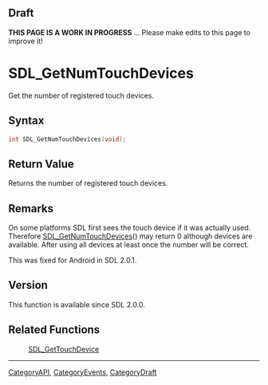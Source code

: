 
== Draft ==


'''THIS PAGE IS A WORK IN PROGRESS''' ... Please make edits to this page to improve it!



<!-- #*^*^*^*^*See https://wiki.libsdl.org/SGFunctions for details on editing this page*^*^*^*^* -->


= SDL_GetNumTouchDevices =

Get the number of registered touch devices.

== Syntax ==

<syntaxhighlight lang='c'>
int SDL_GetNumTouchDevices(void);
</syntaxhighlight>

== Return Value ==

Returns the number of registered touch devices.



== Remarks ==

On some platforms SDL first sees the touch device if it was actually used.
Therefore [[SDL_GetNumTouchDevices]]() may return 0 although devices are
available. After using all devices at least once the number will be
correct.

This was fixed for Android in SDL 2.0.1.

== Version ==

This function is available since SDL 2.0.0.



== Related Functions ==

:[[SDL_GetTouchDevice]]

----
[[CategoryAPI]], [[CategoryEvents]], [[CategoryDraft]]
<!-- #See the Style Guide for instructions on editing the footer. -->


